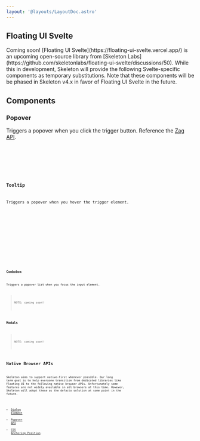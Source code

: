 ```yaml
---
layout: '@layouts/LayoutDoc.astro'
---
```




## Floating UI Svelte

<div class="card preset-outlined-warning-500 p-8 space-y-8">
	<p>Coming soon! [Floating UI Svelte](https://floating-ui-svelte.vercel.app/) is an upcoming open-source library from [Skeleton Labs](https://github.com/skeletonlabs/floating-ui-svelte/discussions/50). While this in development, Skeleton will provide the following Svelte-specific components as temporary substitutions. Note that these components will be be phased in Skeleton v4.x in favor of Floating UI Svelte in the future.</p>
</div>

## Components

### Popover

Triggers a popover when you click the trigger button. Reference the [Zag API](https://zagjs.com/components/react/popover).

<Preview client:load>
	<Fragment slot="preview">
		<ExamplePopover client:load />
	</Fragment>
	<Fragment slot="code">
		<div class="space-y-4">
			<Code code={ExamplePopoverRaw} lang="svelte" />
			<Code code={PostioningOptions} lang="ts" />
		</div>
	</Fragment>
</Preview>

### Tooltip

Triggers a popover when you hover the trigger element.

<Preview client:load>
	<Fragment slot="preview">
		<ExampleTooltip client:load />
	</Fragment>
	<Fragment slot="code">
		<div class="space-y-4">
			<Code code={ExampleTooltipRaw} lang="svelte" />
			<Code code={PostioningOptions} lang="ts" />
		</div>
	</Fragment>
</Preview>

### Combobox

Triggers a popover list when you focus the input element.

> NOTE: coming soon!

### Modals

> NOTE: coming soon!

## Native Browser APIs

Skeleton aims to support native-first whenever possible. Our long term goal is to help everyone transition from dedicated libraries like Floating UI to the following native browser APIs. Unfortunately some features are not widely available in all browsers at this time. However, Skeleton will adopt these as the defacto solution at some point in the future.

* [Dialog Element](https://developer.mozilla.org/en-US/docs/Web/HTML/Element/dialog)
* [Popover API](https://developer.mozilla.org/en-US/docs/Web/API/Popover_API)
* [CSS Anchoring Position](https://developer.mozilla.org/en-US/docs/Web/CSS/CSS_anchor_positioning)
